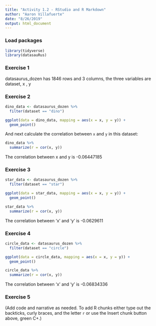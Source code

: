 ```yaml
---
title: "Activity 1.2 - RStudio and R Markdown"
author: "Aaron Villafuerte"
date: "8/26/2019"
output: html_document
---
```


### Load packages

```r
library(tidyverse) 
library(datasauRus)
```


### Exercise 1

datasaurus_dozen has 1846 rows and 3 columns, the three variables are dataset, x , y 

### Exercise 2

```r
dino_data <- datasaurus_dozen %>%
  filter(dataset == "dino")

ggplot(data = dino_data, mapping = aes(x = x, y = y)) +
  geom_point()
```

And next calculate the correlation between `x` and `y` in this dataset:

```r
dino_data %>%
  summarize(r = cor(x, y))
```
The correlation between x and y is -0.06447185	

### Exercise 3

```r
star_data <- datasaurus_dozen %>%
  filter(dataset == "star")

ggplot(data = star_data, mapping = aes(x = x, y = y)) +
  geom_point()

```

```r
star_data %>%
  summarize(r = cor(x, y))
```
The correlation between 'x' and 'y' is -0.0629611

### Exercise 4


```r
circle_data <- datasaurus_dozen %>%
  filter(dataset == "circle")

ggplot(data = circle_data, mapping = aes(x = x, y = y)) +
  geom_point()
```

```r
circle_data %>%
  summarize(r = cor(x, y))
```
The correlation between 'x' and 'y' is -0.06834336	

### Exercise 5

(Add code and narrative as needed. To add R chunks either type out the backticks, curly braces, and the letter `r` or use the Insert chunk button above, green C+.)
